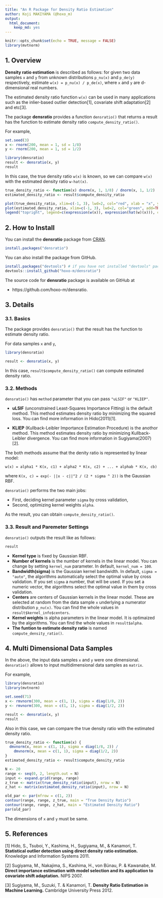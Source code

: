 ```yaml
---
title: "An R Package for Density Ratio Estimation"
author: Koji MAKIYAMA (@hoxo_m)
output: 
  html_document:
    keep_md: yes
---
```


```r
knitr::opts_chunk$set(echo = TRUE, message = FALSE)
library(mvtnorm)
```

## 1. Overview

**Density ratio estimation** is described as follows: for given two data samples `x` and `y` from unknown distributions `p_nu(x)` and `p_de(y)` respectively, estimate `w(x) = p_nu(x) / p_de(x)`, where `x` and `y` are d-dimensional real numbers.

The estimated density ratio function `w(x)` can be used in many applications such as the inlier-based outlier detection[1], covariate shift adaptation[2] and etc[3].

The package **densratio** provides a function `densratio()` that returns a result has the function to estimate density ratio `compute_density_ratio()`.

For example, 

```r
set.seed(3)
x <- rnorm(200, mean = 1, sd = 1/8)
y <- rnorm(200, mean = 1, sd = 1/2)

library(densratio)
result <- densratio(x, y)
result
```

In this case, the true density ratio `w(x)` is known, so we can compare `w(x)` with the estimated density ratio `w-hat(x)`.

```r
true_density_ratio <- function(x) dnorm(x, 1, 1/8) / dnorm(x, 1, 1/2)
estimated_density_ratio <- result$compute_density_ratio

plot(true_density_ratio, xlim=c(-1, 3), lwd=2, col="red", xlab = "x", ylab = "Density Ratio")
plot(estimated_density_ratio, xlim=c(-1, 3), lwd=2, col="green", add=TRUE)
legend("topright", legend=c(expression(w(x)), expression(hat(w)(x))), col=2:3, lty=1, lwd=2, pch=NA)
```

## 2. How to Install

You can install the **densratio** package from [CRAN](https://cran.r-project.org/web/packages/densratio/).

```r
install.packages("densratio")
```

You can also install the package from GitHub.

```r
install.packages("devtools") # if you have not installed "devtools" package
devtools::install_github("hoxo-m/densratio")
```

The source code for **densratio** package is available on GitHub at

- https://github.com/hoxo-m/densratio.

## 3. Details

### 3.1. Basics

The package provides `densratio()` that the result has the function to estimate density ratio.

For data samples `x` and `y`,

```r
library(densratio)

result <- densratio(x, y)
```

In this case, `result$compute_density_ratio()` can compute estimated density ratio.

### 3.2. Methods

`densratio()` has `method` parameter that you can pass `"uLSIF"` or `"KLIEP"`.

- **uLSIF** (unconstrained Least-Squares Importance Fitting) is the default method.
This method estimates density ratio by minimizing the squared loss.
You can find more information in Hido(2011)[1].

- **KLIEP** (Kullback-Leibler Importance Estimation Procedure) is the anothor method.
This method estimates density ratio by minimizing Kullback-Leibler divergence.
You can find more information in Sugiyama(2007)[2].

The both methods assume that the denity ratio is represented by linear model: 

`w(x) = alpha1 * K(x, c1) + alpha2 * K(x, c2) + ... + alphab * K(x, cb)`

where `K(x, c) = exp(- ||x - c||^2 / (2 * sigma ^ 2))` is the Gaussian RBF.

`densratio()` performs the two main jobs:

- First, deciding kernel parameter `sigma` by cross validation,
- Second, optimizing kernel weights `alpha`.

As the result, you can obtain `compute_density_ratio()`.

### 3.3. Result and Paremeter Settings

`densratio()` outputs the result like as follows:

```r
result
```

- **Kernel type** is fixed by Gaussian RBF.
- **Number of kernels** is the number of kernels in the linear model. You can change by setting `kernel_num` parameter. In default, `kernel_num = 100`.
- **Bandwidth(sigma)** is the Gaussian kernel bandwidth. In default, `sigma = "auto"`, the algorithms automatically select the optimal value by cross validation. If you set `sigma` a number, that will be used. If you set a numeric vector, the algorithms select the optimal value in them by cross validation.
- **Centers** are centers of Gaussian kernels in the linear model. These are selected at random from the data sample `x` underlying a numerator distribution `p_nu(x)`. You can find the whole values in `result$kernel_info$centers`. 
- **Kernel weights** is alpha parameters in the linear model. It is optimaized by the algorithms. You can find the whole values in `result$alpha`. 
- **The funtion to estimate density ratio** is named `compute_density_ratio()`.

## 4. Multi Dimensional Data Samples

In the above, the input data samples `x` and `y` were one dimensional.
`densratio()` allows to input multidimensional data samples as `matrix`.

For example,

```r
library(densratio)
library(mvtnorm)

set.seed(71)
x <- rmvnorm(300, mean = c(1, 1), sigma = diag(1/8, 2))
y <- rmvnorm(300, mean = c(1, 1), sigma = diag(1/2, 2))

result <- densratio(x, y)
result
```

Also in this case, we can compare the true density ratio with the estimated density ratio.

```r
true_density_ratio <- function(x) {
  dmvnorm(x, mean = c(1, 1), sigma = diag(1/8, 2)) /
    dmvnorm(x, mean = c(1, 1), sigma = diag(1/2, 2))
}
estimated_density_ratio <- result$compute_density_ratio

N <- 20
range <- seq(0, 2, length.out = N)
input <- expand.grid(range, range)
z_true <- matrix(true_density_ratio(input), nrow = N)
z_hat <- matrix(estimated_density_ratio(input), nrow = N)

old_par <- par(mfrow = c(1, 2))
contour(range, range, z_true, main = "True Density Ratio")
contour(range, range, z_hat, main = "Estimated Density Ratio")
par(old_par)
```

The dimensions of `x` and `y` must be same.

## 5. References

[1] Hido, S., Tsuboi, Y., Kashima, H., Sugiyama, M., & Kanamori, T. 
**Statistical outlier detection using direct density ratio estimation.**
Knowledge and Information Systems 2011. 

[2] Sugiyama, M., Nakajima, S., Kashima, H., von Bünau, P. & Kawanabe, M. 
**Direct importance estimation with model selection and its application to covariate shift adaptation.** NIPS 2007.

[3] Sugiyama, M., Suzuki, T. & Kanamori, T. 
**Density Ratio Estimation in Machine Learning.**
Cambridge University Press 2012.
